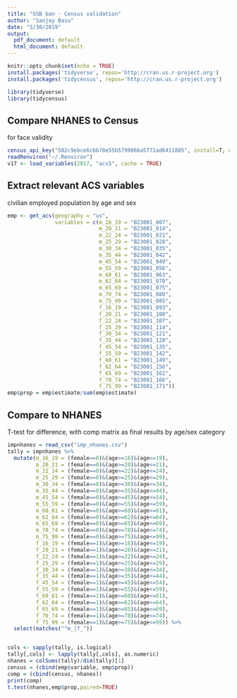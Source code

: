 ```yaml
---
title: "SSB ban - Census validation"
author: "Sanjay Basu"
date: "5/30/2019"
output:
  pdf_document: default
  html_document: default
---
```

  
```r
knitr::opts_chunk$set(echo = TRUE)
install.packages('tidyverse', repos='http://cran.us.r-project.org')
install.packages('tidycensus', repos='http://cran.us.r-project.org')

library(tidyverse)
library(tidycensus)
```

## Compare NHANES to Census

for face validity

```r
census_api_key("502c9ebce6cbb78e55b5799866a5771ad6411885", install=T, overwrite=T)
readRenviron("~/.Renviron")
v17 <- load_variables(2017, "acs5", cache = TRUE)

```

## Extract relevant ACS variables

civilian employed population by age and sex

```r
emp <- get_acs(geography = "us", 
               variables = c(m_16_19 = "B23001_007",
                             m_20_21 = "B23001_014",
                             m_22_24 = "B23001_021",
                             m_25_29 = "B23001_028",
                             m_30_34 = "B23001_035",
                             m_35_44 = "B23001_042",
                             m_45_54 = "B23001_049",
                             m_55_59 = "B23001_056",
                             m_60_61 = "B23001_063",
                             m_62_64 = "B23001_070",
                             m_65_69 = "B23001_075",
                             m_70_74 = "B23001_080",
                             m_75_99 = "B23001_085",
                             f_16_19 = "B23001_093",
                             f_20_21 = "B23001_100",
                             f_22_24 = "B23001_107",
                             f_25_29 = "B23001_114",
                             f_30_34 = "B23001_121",
                             f_35_44 = "B23001_128",
                             f_45_54 = "B23001_135",
                             f_55_59 = "B23001_142",
                             f_60_61 = "B23001_149",
                             f_62_64 = "B23001_156",
                             f_65_69 = "B23001_161",
                             f_70_74 = "B23001_166",
                             f_75_99 = "B23001_171")) 
emp$prop = emp$estimate/sum(emp$estimate)
```

## Compare to NHANES

T-test for difference, with comp matrix as final results by age/sex category

```r
impnhanes = read_csv("imp_nhanes.csv")
tally = impnhanes %>%
  mutate(m_16_19 = (female==0)&(age>=16)&(age<=19),
         m_20_21 = (female==0)&(age>=20)&(age<=21),
         m_22_24 = (female==0)&(age>=22)&(age<=24),
         m_25_29 = (female==0)&(age>=25)&(age<=29),
         m_30_34 = (female==0)&(age>=30)&(age<=34),
         m_35_44 = (female==0)&(age>=35)&(age<=44),
         m_45_54 = (female==0)&(age>=45)&(age<=54),
         m_55_59 = (female==0)&(age>=55)&(age<=59),
         m_60_61 = (female==0)&(age>=60)&(age<=61),
         m_62_64 = (female==0)&(age>=62)&(age<=64),
         m_65_69 = (female==0)&(age>=65)&(age<=69),
         m_70_74 = (female==0)&(age>=70)&(age<=74),
         m_75_99 = (female==0)&(age>=75)&(age<=99),
         f_16_19 = (female==1)&(age>=16)&(age<=19),
         f_20_21 = (female==1)&(age>=20)&(age<=21),
         f_22_24 = (female==1)&(age>=22)&(age<=24),
         f_25_29 = (female==1)&(age>=25)&(age<=29),
         f_30_34 = (female==1)&(age>=30)&(age<=34),
         f_35_44 = (female==1)&(age>=35)&(age<=44),
         f_45_54 = (female==1)&(age>=45)&(age<=54),
         f_55_59 = (female==1)&(age>=55)&(age<=59),
         f_60_61 = (female==1)&(age>=60)&(age<=61),
         f_62_64 = (female==1)&(age>=62)&(age<=64),
         f_65_69 = (female==1)&(age>=65)&(age<=69),
         f_70_74 = (female==1)&(age>=70)&(age<=74),
         f_75_99 = (female==1)&(age>=75)&(age<=99)) %>%
  select(matches("^m_|f_"))


cols <- sapply(tally, is.logical)
tally[,cols] <- lapply(tally[,cols], as.numeric)
nhanes = colSums(tally)/dim(tally)[1]
census = (cbind(emp$variable, emp$prop))
comp = (cbind(census, nhanes))
print(comp)
t.test(nhanes,emp$prop,paired=TRUE)
```

